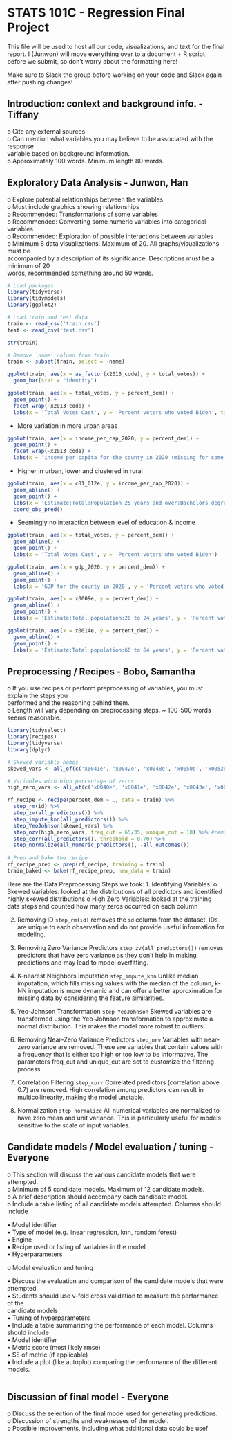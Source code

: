 # STATS 101C - Regression Final Project

This file will be used to host all our code, visualizations, and text for the final report. I (Junwon) will move everything over to a document + R script before we submit, so don't worry about the formatting here!

Make sure to Slack the group before working on your code and Slack again after pushing changes!

## Introduction: context and background info. - Tiffany

o Cite any external sources\
o Can mention what variables you may believe to be associated with the response\
variable based on background information.\
o Approximately 100 words. Minimum length 80 words.

## Exploratory Data Analysis - Junwon, Han

o Explore potential relationships between the variables.\
o Must include graphics showing relationships\
o Recommended: Transformations of some variables\
o Recommended: Converting some numeric variables into categorical variables\
o Recommended: Exploration of possible interactions between variables\
o Minimum 8 data visualizations. Maximum of 20. All graphs/visualizations must be\
accompanied by a description of its significance. Descriptions must be a minimum of 20\
words, recommended something around 50 words.

```r
# Load packages
library(tidyverse)
library(tidymodels)
library(ggplot2)
```

```r
# Load train and test data
train <- read_csv('train.csv')
test <- read_csv('test.csv')
```

```r
str(train)
```

```r
# Remove `name` column from train
train <- subset(train, select = -name)
```

```r
ggplot(train, aes(x = as_factor(x2013_code), y = total_votes)) +
  geom_bar(stat = "identity")
```

```r
ggplot(train, aes(x = total_votes, y = percent_dem)) +
  geom_point() +
  facet_wrap(~x2013_code) +
  labs(x = 'Total Votes Cast', y = 'Percent voters who voted Biden', title = 'Biden voters vs Total votes by urban/rural code')
```

-   More variation in more urban areas

```r
ggplot(train, aes(x = income_per_cap_2020, y = percent_dem)) +
  geom_point() +
  facet_wrap(~x2013_code) +
  labs(x = 'income per capita for the county in 2020 (missing for some counties)', y = 'Percent voters who voted Biden', title = 'Biden voters vs Income per capita by urban/rural code')
```

-   Higher in urban, lower and clustered in rural

```r
ggplot(train, aes(x = c01_012e, y = income_per_cap_2020)) +
  geom_abline() +
  geom_point() +
  labs(x = 'Estimate:Total:Population 25 years and over:Bachelors degree', y = 'income per capita for the county in 2020 (missing for some counties)', title = '') +
  coord_obs_pred()
```

-   Seemingly no interaction between level of education & income

```r
ggplot(train, aes(x = total_votes, y = percent_dem)) +
  geom_abline() +
  geom_point() +
  labs(x = 'Total Votes Cast', y = 'Percent voters who voted Biden')
```

```r
ggplot(train, aes(x = gdp_2020, y = percent_dem)) +
  geom_abline() +
  geom_point() +
  labs(x = 'GDP for the county in 2020', y = 'Percent voters who voted Biden')
```

```r
ggplot(train, aes(x = x0009e, y = percent_dem)) +
  geom_abline() +
  geom_point() +
  labs(x = 'Estimate:Total population:20 to 24 years', y = 'Percent voters who voted Biden')
```

```r
ggplot(train, aes(x = x0014e, y = percent_dem)) +
  geom_abline() +
  geom_point() +
  labs(x = 'Estimate:Total population:60 to 64 years', y = 'Percent voters who voted Biden')
```

## Preprocessing / Recipes - Bobo, Samantha

o If you use recipes or perform preprocessing of variables, you must explain the steps you\
performed and the reasoning behind them.\
o Length will vary depending on preprocessing steps. \~ 100-500 words seems reasonable.

```r
library(tidyselect)
library(recipes)
library(tidyverse)
library(dplyr)

# Skewed variable names
skewed_vars <- all_of(c('x0041e', 'x0042e', 'x0048e', 'x0050e', 'x0052e', 'x0053e', 'x0055e', 'x0056e', 'x0068e', 'x0074e', 'x0081e'))

# Variables with high percentage of zeros
high_zero_vars <- all_of(c('x0040e', 'x0041e', 'x0042e', 'x0043e', 'x0045e', 'x0046e', 'x0047e', 'x0048e', 'x0049e', 'x0050e', 'x0051e', 'x0052e', 'x0053e', 'x0054e', 'x0055e', 'x0056e'))

rf_recipe <- recipe(percent_dem ~ ., data = train) %>%
  step_rm(id) %>%
  step_zv(all_predictors()) %>%
  step_impute_knn(all_predictors()) %>%
  step_YeoJohnson(skewed_vars) %>%
  step_nzv(high_zero_vars, freq_cut = 65/35, unique_cut = 10) %>% #remove near-zero variance predictors
  step_corr(all_predictors(), threshold = 0.70) %>%
  step_normalize(all_numeric_predictors(), -all_outcomes())
  
# Prep and bake the recipe
rf_recipe_prep <- prep(rf_recipe, training = train)
train_baked <- bake(rf_recipe_prep, new_data = train)

```

Here are the Data Preprocessing Steps we took: 
1. Identifying Variables: 
o Skewed Variables: looked at the distributions of all predictors and identified highly skewed distributions
o High Zero Variables: looked at the training data steps and counted how many zeros occurred on each column

2. Removing ID 
`step_rm(id)` removes the `id` column from the dataset. IDs are unique to each observation and do not provide useful information for modeling.

3. Removing Zero Variance Predictors 
`step_zv(all_predictors())` removes predictors that have zero variance as they don't help in making predictions and may lead to model overfitting.

4. K-nearest Neighbors Imputation
`step_impute_knn`  Unlike median imputation, which fills missing values with the median of the column, k-NN imputation is more dynamic and can offer a better approximation for missing data by considering the feature similarities.

6. Yeo-Johnson Transformation
`step_YeoJohnson` Skewed variables are transformed using the Yeo-Johnson transformation to approximate a normal distribution. This makes the model more robust to outliers.

7. Removing Near-Zero Variance Predictors
`step_nrv` Variables with near-zero variance are removed. These are variables that contain values with a frequency that is either too high or too low to be informative. 
The parameters freq_cut and unique_cut are set to customize the filtering process.

8. Correlation Filtering 
`step_corr` Correlated predictors (correlation above 0.7) are removed. High correlation among predictors can result in multicollinearity, making the model unstable.

9. Normalization 
`step_normalize` All numerical variables are normalized to have zero mean and unit variance. This is particularly useful for models sensitive to the scale of input variables.



## Candidate models / Model evaluation / tuning - Everyone

o This section will discuss the various candidate models that were attempted.\
o Minimum of 5 candidate models. Maximum of 12 candidate models.\
o A brief description should accompany each candidate model.\
o Include a table listing of all candidate models attempted. Columns should include

▪ Model identifier\
▪ Type of model (e.g. linear regression, knn, random forest)\
▪ Engine\
▪ Recipe used or listing of variables in the model\
▪ Hyperparameters

o Model evaluation and tuning

▪ Discuss the evaluation and comparison of the candidate models that were\
attempted.\
▪ Students should use v-fold cross validation to measure the performance of the\
candidate models\
▪ Tuning of hyperparameters\
▪ Include a table summarizing the performance of each model. Columns should include\
• Model identifier\
• Metric score (most likely rmse)\
• SE of metric (if applicable)\
▪ Include a plot (like autoplot) comparing the performance of the different models.

```r

```

## Discussion of final model - Everyone

o Discuss the selection of the final model used for generating predictions.\
o Discussion of strengths and weaknesses of the model.\
o Possible improvements, including what additional data could be usef
